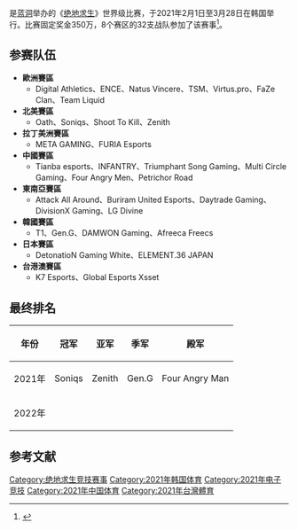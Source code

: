 {{NoteTA
|G1=Games
}}{{Infobox sports league
| title = 绝地求生全球邀请赛S
| current_season  = 
| current_season2 = 
| last_season     =
| upcoming_season = 
| logo  = 
| logo_size =
| caption  = 
| game = 《[[绝地求生|绝地求生]]》
| founded  = 2021年
| owner  = [[蓝洞_(公司)|蓝洞]]
| inaugural =
| teams  = 32
| country = {{KOR}}<br>{{CHN}}[[上海|上海]]<small>（中国大陆赛区队伍）</small>
| venue  = 
| confed  = <!-- or | continent = or | continents = -->
| champion = Soniqs
| most_champs  =
| classification  = [[电子竞技|电子竞技]]
| qualification   = 
| sponsor         = 
| related_comps  = 
| promotion       = 
| relegation = 
| website  = {{URL|https://www.pubgesports.com/events/pgc}}
| footnotes       =
| TV = {{Hlist|企鹅电竞|[[斗鱼直播|斗鱼直播]]|[[虎牙直播|虎牙直播]]|[[Twitch|Twitch]]}} 抖音  youtube
}}
{{vgname2|绝地求生全球邀请赛S|en=PUBG Global Invitational.S，简称'''PGI.S'''，也称'''PGI.S全球邀请赛'''}}是[[蓝洞_(公司)|蓝洞]]举办的《[[绝地求生|绝地求生]]》世界级比赛，于2021年2月1日至3月28日在韩国举行。比赛固定奖金350万{{USD}}，8个赛区的32支战队参加了该赛事<ref>{{cite web|url=https://ol.gamersky.com/news/202011/1339903.shtml|title=绝地求生PGI.S全球邀请赛明年2月开战 总奖金突破350万美元|publisher=游民星空|date=2020-11-23|accessdate=2021-02-05}}</ref>。

==参赛队伍==

* '''歐洲賽區'''
** Digital Athletics、ENCE、Natus Vincere、TSM、Virtus.pro、FaZe Clan、Team Liquid
* '''北美賽區'''
** Oath、Soniqs、Shoot To Kill、Zenith
* '''拉丁美洲賽區'''
** META GAMING、FURIA Esports
* '''中國賽區'''
** Tianba esports、INFANTRY、Triumphant Song Gaming、Multi Circle Gaming、Four Angry Men、Petrichor Road
* '''東南亞賽區'''
** Attack All Around、Buriram United Esports、Daytrade Gaming、DivisionX Gaming、LG Divine
* '''韓國賽區'''
** T1、Gen.G、DAMWON Gaming、Afreeca Freecs
* '''日本賽區'''
** DetonatioN Gaming White、ELEMENT.36 JAPAN
* '''台港澳賽區'''
** K7 Esports、Global Esports Xsset

== 最终排名 ==

{| class="wikitable"
|-
! 年份
! 冠军
! 亚军
! 季军
! 殿军
|-
| 2021年
| Soniqs
| Zenith
| Gen.G
| Four Angry Man
|-
| 2022年
|}


==参考文献==
{{reflist}}

[[Category:绝地求生竞技赛事|Category:绝地求生竞技赛事]]
[[Category:2021年韩国体育|Category:2021年韩国体育]]
[[Category:2021年电子竞技|Category:2021年电子竞技]]
[[Category:2021年中国体育|Category:2021年中国体育]]
[[Category:2021年台灣體育|Category:2021年台灣體育]]